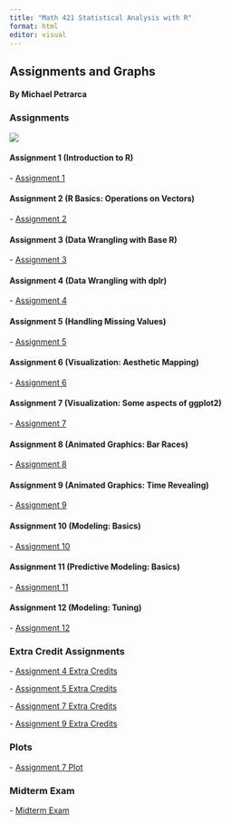 ---
title: "Math 421 Statistical Analysis with R"
format: html
editor: visual
---

## Assignments and Graphs

#### By Michael Petrarca

### Assignments

![](IndexPhoto1.png)

#### Assignment 1 (Introduction to R)

\- [Assignment 1](Assignment-1.html)

#### Assignment 2 (R Basics: Operations on Vectors)

\- [Assignment 2](assignment2.html)

#### Assignment 3 (Data Wrangling with Base R)

\- [Assignment 3](assignment3.html)

#### Assignment 4 (Data Wrangling with dplr)

\- [Assignment 4](assignment4.html)

#### Assignment 5 (Handling Missing Values)

\- [Assignment 5](assignment5.html)

#### Assignment 6 (Visualization: Aesthetic Mapping)

\- [Assignment 6](assignment6.html)

#### Assignment 7 (Visualization: Some aspects of ggplot2)

\- [Assignment 7](assignment7.html)

#### Assignment 8 (Animated Graphics: Bar Races)

\- [Assignment 8](Assingment8.html)

#### Assignment 9 (Animated Graphics: Time Revealing)

\- [Assignment 9](assignment9.html)

#### Assignment 10 (Modeling: Basics)

\- [Assignment 10](Assignment10.html)

#### Assignment 11 (Predictive Modeling: Basics)

\- [Assignment 11](assignment11.html)

#### **Assignment 12 (Modeling: Tuning)**

\- [Assignment 12](assignment12.html)

### Extra Credit Assignments

\- [Assignment 4 Extra Credits](assignment4_extra_credits.html)

\- [Assignment 5 Extra Credits](assignment5_extra_credits.html)

\- [Assignment 7 Extra Credits](assignment7_extra_credits.html)

\- [Assignment 9 Extra Credits](Assignment_9_Extra_Credits.html)

### Plots

\- [Assignment 7 Plot](billionaires.png)

### **Midterm Exam**

\- [Midterm Exam](MP_Math_421_Midterm.html)
